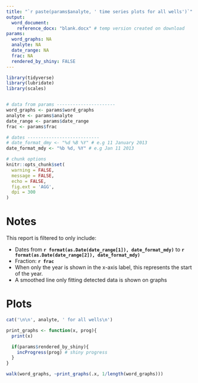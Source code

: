 ```yaml
---
title: "`r paste(params$analyte, ' time series plots for all wells')`"
output:
  word_document:
    reference_docx: "blank.docx" # temp version created on download
params:
  word_graphs: NA
  analyte: NA
  date_range: NA
  frac: NA
  rendered_by_shiny: FALSE
---
```



```r
library(tidyverse)
library(lubridate)
library(scales)


# data from params ----------------------
word_graphs <- params$word_graphs
analyte <- params$analyte
date_range <- params$date_range
frac <- params$frac

# dates ---------------------------
# date_format_dmy <- "%d %B %Y" # e.g 11 January 2013
date_format_mdy <- "%b %d, %Y" # e.g Jan 11 2013

# chunk options
knitr::opts_chunk$set(
  warning = FALSE,
  message = FALSE,
  echo = FALSE,
  fig.ext = 'AGG',
  dpi = 300
)
```


# Notes
This report is filtered to only include:

* Dates from **`r format(as.Date(date_range[1]), date_format_mdy)`** to **`r format(as.Date(date_range[2]), date_format_mdy)`**
* Fraction: **`r frac`**
* When only the year is shown in the x-axis label, this represents the start of the year.
* A smoothed line only fitting detected data is shown on graphs

\newpage


# Plots

```r

cat('\n\n', analyte, ' for all wells\n')

print_graphs <- function(x, prog){
  print(x)

  if(params$rendered_by_shiny){
    incProgress(prog) # shiny progress
  }
}

walk(word_graphs, ~print_graphs(.x, 1/length(word_graphs)))

```

